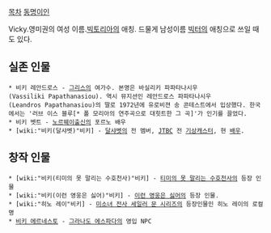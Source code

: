 [[목차]]
[[동명이인]]

Vicky.영미권의 여성 이름.[[빅토리아]]의 애칭. 드물게 남성이름 [[빅터]]의 애칭으로 쓰일 때도 있다.

== 실존 인물 ==
 * 비키 레안드로스 - [[그리스]]의 여가수. 본명은 바실리키 파파타나시우(Vassiliki Papathanasiou). 역시 뮤지션인 레안드로스 파파타나시우(Leandros Papathanasiou)의 딸로 1972년에 유로비젼 송 콘테스트에서 입상했다. 한국에서는 '러브 이스 블루[* 폴 모리아의 연주곡으로 대힛트한 그 곡]'가 인기를 끌었다.
 * 비키 벳트 - [[노르웨이]]출신의 포르노 배우
 * [wiki:"비키(달샤벳)"비키] - [[달샤벳]]의 전 멤버, [[JTBC]] 전 [[기상캐스터]], 현 [[배우]].
 
== 창작 인물 ==
 * [wiki:"비키(티미의 못 말리는 수호천사)"비키] - [[티미의 못 말리는 수호천사]]의 등장 인물
 * [wiki:"비키(이런 영웅은 싫어)"비키] - [[이런 영웅은 싫어]]의 등장 인물.
 * [wiki:"히노 레이"비키] - [[미소녀 전사 세일러 문 시리즈]]의 등장인물인 히노 레이의 로컬명
 * [[비키 에르네스토]] - [[그라나도 에스파다]]의 영입 NPC
